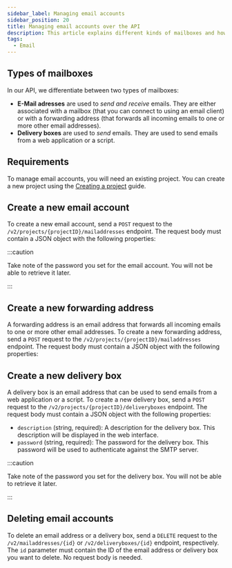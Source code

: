 ```yaml
---
sidebar_label: Managing email accounts
sidebar_position: 20
title: Managing email accounts over the API
description: This article explains different kinds of mailboxes and how to manage them via the API
tags:
  - Email
---
```



## Types of mailboxes

In our API, we differentiate between two types of mailboxes:

- **E-Mail adresses** are used to _send and receive_ emails. They are either associated with a mailbox (that you can connect to using an email client) or with a forwarding address (that forwards all incoming emails to one or more other email addresses).
- **Delivery boxes** are used to _send_ emails. They are used to send emails from a web application or a script.

## Requirements

To manage email accounts, you will need an existing project. You can create a new project using the [Creating a project](../create-project) guide.

## Create a new email account

To create a new email account, send a `POST` request to the `/v2/projects/{projectID}/mailaddresses` endpoint. The request body must contain a JSON object with the following properties:

<SchemaFromSpec apiVersion="v2" path="#/components/schemas/de.mittwald.v1.mail.CreateMailAddress" withExample />

:::caution

Take note of the password you set for the email account. You will not be able to retrieve it later.

:::

<OperationHint tag="Mail" operation="mail-create-mail-address" />

## Create a new forwarding address

A forwarding address is an email address that forwards all incoming emails to one or more other email addresses. To create a new forwarding address, send a `POST` request to the `/v2/projects/{projectID}/mailaddresses` endpoint. The request body must contain a JSON object with the following properties:

<SchemaFromSpec apiVersion="v2" path="#/components/schemas/de.mittwald.v1.mail.CreateForwardAddress" withExample />

## Create a new delivery box

A delivery box is an email address that can be used to send emails from a web application or a script. To create a new delivery box, send a `POST` request to the `/v2/projects/{projectID}/deliveryboxes` endpoint. The request body must contain a JSON object with the following properties:

- `description` (string, required): A description for the delivery box. This description will be displayed in the web interface.
- `password` (string, required): The password for the delivery box. This password will be used to authenticate against the SMTP server.

:::caution

Take note of the password you set for the delivery box. You will not be able to retrieve it later.

:::

<OperationHint tag="Mail" operation="mail-create-deliverybox" />

## Deleting email accounts

To delete an email address or a delivery box, send a `DELETE` request to the `/v2/mailaddresses/{id}` or `/v2/deliveryboxes/{id}` endpoint, respectively. The `id` parameter must contain the ID of the email address or delivery box you want to delete. No request body is needed.
